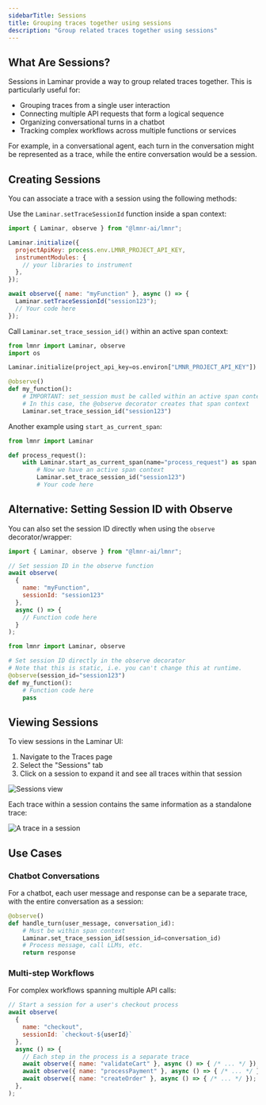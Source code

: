 ```yaml
---
sidebarTitle: Sessions
title: Grouping traces together using sessions
description: "Group related traces together using sessions"
---
```


## What Are Sessions?

Sessions in Laminar provide a way to group related traces together. This is particularly useful for:

- Grouping traces from a single user interaction
- Connecting multiple API requests that form a logical sequence
- Organizing conversational turns in a chatbot
- Tracking complex workflows across multiple functions or services

For example, in a conversational agent, each turn in the conversation might be represented as a trace, while the entire conversation would be a session.

## Creating Sessions

You can associate a trace with a session using the following methods:

<Tabs>
<Tab title="JavaScript/TypeScript">

Use the `Laminar.setTraceSessionId` function inside a span context:

```javascript
import { Laminar, observe } from "@lmnr-ai/lmnr";

Laminar.initialize({
  projectApiKey: process.env.LMNR_PROJECT_API_KEY,
  instrumentModules: {
    // your libraries to instrument
  },
});

await observe({ name: "myFunction" }, async () => {
  Laminar.setTraceSessionId("session123");
  // Your code here
});
```
</Tab>
<Tab title="Python">

Call `Laminar.set_trace_session_id()` within an active span context:

```python
from lmnr import Laminar, observe
import os

Laminar.initialize(project_api_key=os.environ["LMNR_PROJECT_API_KEY"])

@observe()
def my_function():
    # IMPORTANT: set_session must be called within an active span context
    # In this case, the @observe decorator creates that span context
    Laminar.set_trace_session_id("session123")
```

Another example using `start_as_current_span`:

```python
from lmnr import Laminar

def process_request():
    with Laminar.start_as_current_span(name="process_request") as span:
        # Now we have an active span context
        Laminar.set_trace_session_id("session123")
        # Your code here
```
</Tab>
</Tabs>

## Alternative: Setting Session ID with Observe

You can also set the session ID directly when using the `observe` decorator/wrapper:

<Tabs>
<Tab title="JavaScript/TypeScript">

```javascript
import { Laminar, observe } from "@lmnr-ai/lmnr";

// Set session ID in the observe function
await observe(
  {
    name: "myFunction",
    sessionId: "session123"
  },
  async () => {
    // Function code here
  }
);
```
</Tab>
<Tab title="Python">

```python
from lmnr import Laminar, observe

# Set session ID directly in the observe decorator
# Note that this is static, i.e. you can't change this at runtime.
@observe(session_id="session123")
def my_function():
    # Function code here
    pass
```
</Tab>
</Tabs>

## Viewing Sessions

To view sessions in the Laminar UI:

1. Navigate to the Traces page
2. Select the "Sessions" tab
3. Click on a session to expand it and see all traces within that session

<div style={{ border: '1px solid #2B2B30', borderRadius: '8px', overflow: 'hidden' }}>
  <img src="/images/traces/sessions.png" alt="Sessions view" style={{ margin: '0px' }}/>
</div>

Each trace within a session contains the same information as a standalone trace:

<div style={{ border: '1px solid #2B2B30', borderRadius: '8px', overflow: 'hidden' }}>
  <img src="/images/traces/trace-in-session.png" alt="A trace in a session" style={{ margin: '0px' }}/>
</div>

## Use Cases

### Chatbot Conversations

For a chatbot, each user message and response can be a separate trace, with the entire conversation as a session:

```python
@observe()
def handle_turn(user_message, conversation_id):
    # Must be within span context
    Laminar.set_trace_session_id(session_id=conversation_id)
    # Process message, call LLMs, etc.
    return response
```

### Multi-step Workflows

For complex workflows spanning multiple API calls:

```javascript
// Start a session for a user's checkout process
await observe(
  {
    name: "checkout", 
    sessionId: `checkout-${userId}`
  },
  async () => {
    // Each step in the process is a separate trace
    await observe({ name: "validateCart" }, async () => { /* ... */ });
    await observe({ name: "processPayment" }, async () => { /* ... */ });
    await observe({ name: "createOrder" }, async () => { /* ... */ });
  },
);
```
